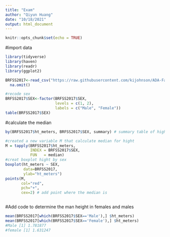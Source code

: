 ```yaml
---
title: "Exam"
author: "Qiyun Huang"
date: "10/18/2021"
output: html_document
---
```


```r
knitr::opts_chunk$set(echo = TRUE)
```

#import data
```r
library(tidyverse)
library(haven)
library(readr)
library(ggplot2)

BRFSS2017<-read_csv("https://raw.githubusercontent.com/kijohnson/ADA-Fall-2021/master/BRFSS2017_10percent_v.csv")  %>%
  na.omit()

#recode sex
BRFSS2017$SEX<-factor(BRFSS2017$SEX, 
                      levels = c(1, 2), 
                      labels = c("Male", "Female"))
table(BRFSS2017$SEX)
```

#calculate the median

```r
by(BRFSS2017$ht_meters, BRFSS2017$SEX, summary) # summary table of hight group by sex
```

```r
#created a new variable M that calculate median for hight
M = tapply(BRFSS2017$ht_meters,
           INDEX = BRFSS2017$SEX,
           FUN   = median)
#creat boxplot hight by sex
boxplot(ht_meters ~ SEX,
        data=BRFSS2017,
        ylab="ht_meters")
points(M,
       col="red",
       pch="+",
       cex=2) # add point where the median is



```

#Add code to determine the man height in females and males
```r
mean(BRFSS2017[which(BRFSS2017$SEX=='Male'),] $ht_meters)
mean(BRFSS2017[which(BRFSS2017$SEX=='Female'),] $ht_meters)
#Male [1] 1.781877
#female [1] 1.631247
```